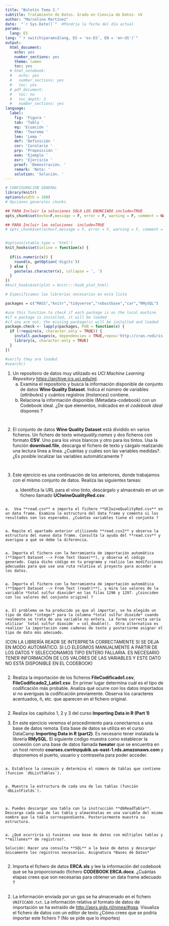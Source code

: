 ```yaml
---
title: "Boletín Tema 2."
subtitle: Tratamiento de Datos. Grado en Ciencia de Datos- UV
author: "Marcelino Martínez"
date:  "`r Sys.Date()`"  #Pondría la fecha del día actual
params:
  lang: ES
lang: "`r switch(params$lang, ES = 'es-ES', EN = 'en-US')`"
output:
  html_document:
    echo: yes
    number_sections: yes
    theme: lumen
    toc: yes
  # html_notebook:
  #   echo: yes
  #   number_sections: yes
  #   toc: yes
  # pdf_document:
  #   toc: no
  #   toc_depth: 3
  #   number_sections: yes
language:
  label:
    fig: 'Figura '
    tab: 'Tabla '
    eq: 'Ecuación '
    thm: 'Teorema '
    lem: 'Lema '
    def: 'Definición '
    cor: 'Corolario '
    prp: 'Proposición '
    exm: 'Ejemplo '
    exr: 'Ejercicio '
    proof: 'Demostración. '
    remark: 'Nota: '
    solution: 'Solución. '
---
```



```r

# CONFIGURACIÓN GENERAL
library(knitr)
options(width = 100)
# Opciones generales chunks

## PARA Incluir la soluciones SOLO LOS ENUNCIADO include=TRUE
opts_chunk$set(echo=F,message = F, error = F, warning = F, comment = NA, fig.align = 'center', dpi = 100, tidy = F, cache.path = '.cache/', fig.path = './figure/', include=FALSE)

## PARA Incluir las soluciones  include=TRUE
# opts_chunk$set(echo=T,message = F, error = F, warning = F, comment = NA, fig.align = 'center', dpi = 100, tidy = F, cache.path = '.cache/', fig.path = './figure/', include=TRUE)


#options(xtable.type = 'html')
knit_hooks$set(inline = function(x) {
  
  if(is.numeric(x)) {
    round(x, getOption('digits'))
  } else {
    paste(as.character(x), collapse = ', ')
  }
})
#knit_hooks$set(plot = knitr:::hook_plot_html)
```

```r
# Especificamos las librerías necesarias en esta lista

packages = c("MASS","knitr","tidyverse","robustbase","car","RMySQL")

#use this function to check if each package is on the local machine
#if a package is installed, it will be loaded
#if any are not, the missing package(s) will be installed and loaded
package.check <- lapply(packages, FUN = function(x) {
  if (!require(x, character.only = TRUE)) {
    install.packages(x, dependencies = TRUE,repos='http://cran.rediris.es')
    library(x, character.only = TRUE)
  }
})

#verify they are loaded
#search()

```


1. Un repositorio de datos muy utilizado es *UCI Machine Learning Repository* [https://archive.ics.uci.edu/ml](https://archive.ics.uci.edu/ml).  
    a. Examina el repositorio y busca la información disponible de conjunto de datos  **Wine Quality Dataset**. Indica el número de variables (*attributes*) y cuántos registros (*Instances*) contiene. 
    a. Relaciona la información disponible (Metadata-codebook) con un Codebook ideal. ¿De que elementos, indicados en el *codebook ideal* dispones ?

```r









```
```r






















```


2. El conjunto de datos **Wine Quality Dataset** está dividido en varios ficheros. Un fichero de texto *winequality.names* y dos ficheros con formato **CSV**. Uno para los vinos blancos y otro para los tintos. Usa la función **download.file**, descarga el fichero de texto y cárgalo realizando una lectura línea a línea. ¿Cuántas y cuáles son las variables medidas?. ¿Es posible localizar las variables automáticamente ?

```r




```
 
 
```r



```
 
3. Este ejercicio es una continuación de los anteriores, donde trabajamos con el mismo conjunto de datos. Realiza las siguientes tareas: 

    a.  Identifica la URL para el vino tinto, descárgalo y almacénalo en un un fichero llamado **UCIwineQualityRed.csv**.
    
```r


``` 

    a.  Usa **read.csv** e importa el fichero **UCIwineQualityRed.csv** en un data frame. Examina la estructura del data frame y comenta si los resultados son los esperados. ¿Cuántas variables tiene el conjunto ?
    
```r






```   
    
    a. Repite el apartado anterior utilizando **read.csv2** y observa la estructura del nuevo data frame. Consulta la ayuda del **read.csv** y averigua a qué se debe la diferencia.

```r











```   

    a. Importa el fichero con la herramienta de importación automática (**Import Dataset --> From Text (base)**), y observa el código generado. Copia dicho código en tu programa y realiza las modificiones adecuadas para que use una ruta relativa al proyecto para acceder a los datos.

```r








```
    a. Importa el fichero con la herramienta de importación automática (**Import Dataset --> From Text (readr)**), y mira los valores de la variable *total sulfur dioxide* en las filas 1296 y 1297. ¿Coinciden con los valores del conjunto original ?
    
```r



```
    a. El problema se ha producido ya que al importar, se ha elegido un tipo de dato *integer* para la columna *total sulfur dioxide* cuando realmente se trata de una variable no entera. La forma correcta sería utilizar `total sulfur dioxide` = col_double().  Otra alternativa es realizar la importación como cadenas de texto y posteriorme asignar el tipo de dato más adecuado.   

(CON LA LIBRERÍA READR SE INTERPRETA CORRECTAMENTE SI SE DEJA EN MODO AUTOMÁTICO. SI LO ELEGIMOS MANUALMENTE A PARTIR DE LOS DATOS Y SELECCIONAMOS TIPO ENTERO FALLARIA. ES NECESARIO TENER INFORMACIÓN DE LOS VALORES DE LAS VARIABLES Y ESTE DATO NO ESTÁ DISPONIBLE EN EL CODEBOOK)

```r

















```

2. Realiza la importación de los ficheros **FileCodificado1.csv**, **FileCodificado2_Latin1.csv**. En primer lugar determina cuál es el tipo de codificación más probable. Analiza qué ocurre con los datos importados si no averiguas la codificación previamente. Observa los caracteres acentuados, ñ, etc. que aparecen en el fichero original.

```r












```

2. Realiza los capítulos 1, 2 y 3 del curso **Importing Data in R (Part 1)**

2. En este ejercicio veremos el procedimiento para conectarnos a una base de datos remota. Esta base de datos se utiliza en el curso DataCamp **Importing Data in R (part2)**. Es necesario tener instalada la librería **RMySQL**. El siguiente código muestra como establecer la conexión con una base de datos llamada **tweater** que se encuentra en un host remoto **courses.csrrinzqubik.us-east-1.rds.amazonaws.com** y disponemos el puerto, usuario y contraseña para poder acceder.    



```{ eval=F,echo=T}






``` 



    a. Establece la conexión y determina el número de tablas que contiene (funcion `dbListTables`).

```r












```
    a. Muestra la estructura de cada una de las tablas (función `dbListFields`).
```r








```

```r



```

    a. Puedes descargar una tabla con la instrucción **dbReadTable**. Descarga cada una de las tabla y almacénalas en una variable del mismo nombre que la tabla correspondiente. Posteriormente muestra su estructura.
   
```r











```
    a. ¿Qué ocurriría si tuvieses una base de datos con múltiples tablas y **millones** de registros?.
    
    Solución: Hacer una consulta **SQL** a la base de datos y descargar únicamente los registros necesarios. Asignatura *Bases de Datos*   
```r

```

2. Importa el fichero de datos **ERCA.xls** y lee la información del codebook que se ha proporcionado (fichero **CODEBOOK ERCA.docx**. ¿Cuántas etapas crees que son necesarias para obtener un data frame adecuado ?

```r
























```

2. La información enviada por un gps se ha almacenado en el fichero `UNIFICADO.txt`. La información relativa al formato de datos de importación se ha extraído de [http://aprs.gids.nl/nmea/#gga](http://aprs.gids.nl/nmea/#gga). Visualiza el fichero de datos con un editor de texto ¿Cómo crees que se podría importar este fichero ? (No se pide que lo importes)




